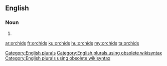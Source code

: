 ==English==

===Noun===
{{head|en}}

# {{plural of|orchid}}

[[Category:English plurals]][[Category:English plurals using obsolete wikisyntax]][[Category:English plurals using obsolete wikisyntax]]

[[ar:orchids]]
[[fr:orchids]]
[[ku:orchids]]
[[hu:orchids]]
[[my:orchids]]
[[ta:orchids]]